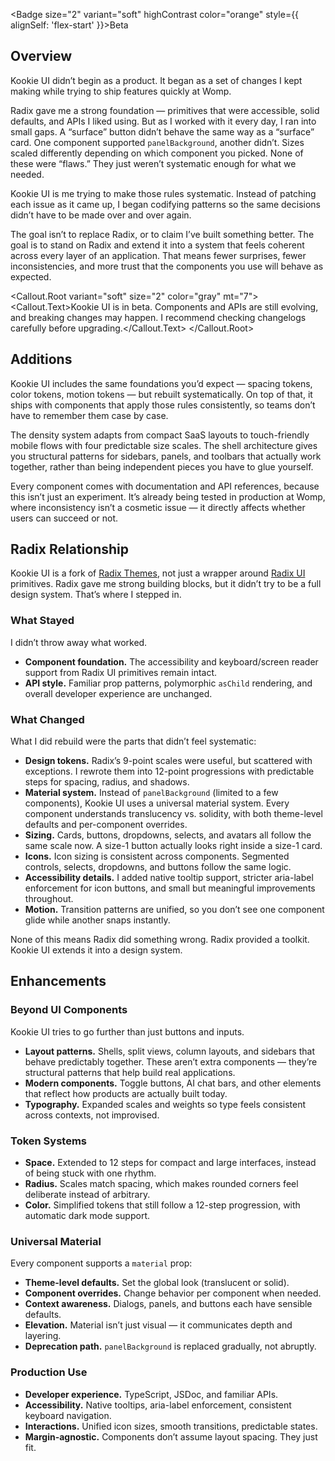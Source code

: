 
<Section size="1">

<Badge size="2" variant="soft" highContrast color="orange" style={{ alignSelf: 'flex-start' }}>Beta</Badge>

# Overview

Kookie UI didn’t begin as a product. It began as a set of changes I kept making while trying to ship features quickly at Womp.  

Radix gave me a strong foundation — primitives that were accessible, solid defaults, and APIs I liked using. But as I worked with it every day, I ran into small gaps. A “surface” button didn’t behave the same way as a “surface” card. One component supported `panelBackground`, another didn’t. Sizes scaled differently depending on which component you picked. None of these were “flaws.” They just weren’t systematic enough for what we needed.  

Kookie UI is me trying to make those rules systematic. Instead of patching each issue as it came up, I began codifying patterns so the same decisions didn’t have to be made over and over again.  

The goal isn’t to replace Radix, or to claim I’ve built something better. The goal is to stand on Radix and extend it into a system that feels coherent across every layer of an application. That means fewer surprises, fewer inconsistencies, and more trust that the components you use will behave as expected.  

<Callout.Root variant="soft" size="2" color="gray" mt="7">
  <Callout.Text>Kookie UI is in beta. Components and APIs are still evolving, and breaking changes may happen. I recommend checking changelogs carefully before upgrading.</Callout.Text>
</Callout.Root>

</Section>

<Section size="1">

## Additions

Kookie UI includes the same foundations you’d expect — spacing tokens, color tokens, motion tokens — but rebuilt systematically. On top of that, it ships with components that apply those rules consistently, so teams don’t have to remember them case by case.  

The density system adapts from compact SaaS layouts to touch-friendly mobile flows with four predictable size scales. The shell architecture gives you structural patterns for sidebars, panels, and toolbars that actually work together, rather than being independent pieces you have to glue yourself.  

Every component comes with documentation and API references, because this isn’t just an experiment. It’s already being tested in production at Womp, where inconsistency isn’t a cosmetic issue — it directly affects whether users can succeed or not.  

</Section>

<Section size="1">

## Radix Relationship

Kookie UI is a fork of [Radix Themes](https://radix-ui.com/themes), not just a wrapper around [Radix UI](https://radix-ui.com) primitives. Radix gave me strong building blocks, but it didn’t try to be a full design system. That’s where I stepped in.  

### What Stayed

I didn’t throw away what worked.  

- **Component foundation.** The accessibility and keyboard/screen reader support from Radix UI primitives remain intact.  
- **API style.** Familiar prop patterns, polymorphic `asChild` rendering, and overall developer experience are unchanged.  

### What Changed

What I did rebuild were the parts that didn’t feel systematic:  

- **Design tokens.** Radix’s 9-point scales were useful, but scattered with exceptions. I rewrote them into 12-point progressions with predictable steps for spacing, radius, and shadows.  
- **Material system.** Instead of `panelBackground` (limited to a few components), Kookie UI uses a universal material system. Every component understands translucency vs. solidity, with both theme-level defaults and per-component overrides.  
- **Sizing.** Cards, buttons, dropdowns, selects, and avatars all follow the same scale now. A size-1 button actually looks right inside a size-1 card.  
- **Icons.** Icon sizing is consistent across components. Segmented controls, selects, dropdowns, and buttons follow the same logic.  
- **Accessibility details.** I added native tooltip support, stricter aria-label enforcement for icon buttons, and small but meaningful improvements throughout.  
- **Motion.** Transition patterns are unified, so you don’t see one component glide while another snaps instantly.  

None of this means Radix did something wrong. Radix provided a toolkit. Kookie UI extends it into a design system.  

</Section>

<Section size="1">

## Enhancements

### Beyond UI Components

Kookie UI tries to go further than just buttons and inputs.  

- **Layout patterns.** Shells, split views, column layouts, and sidebars that behave predictably together. These aren’t extra components — they’re structural patterns that help build real applications.  
- **Modern components.** Toggle buttons, AI chat bars, and other elements that reflect how products are actually built today.  
- **Typography.** Expanded scales and weights so type feels consistent across contexts, not improvised.  

### Token Systems

- **Space.** Extended to 12 steps for compact and large interfaces, instead of being stuck with one rhythm.  
- **Radius.** Scales match spacing, which makes rounded corners feel deliberate instead of arbitrary.  
- **Color.** Simplified tokens that still follow a 12-step progression, with automatic dark mode support.  

### Universal Material

Every component supports a `material` prop:  

- **Theme-level defaults.** Set the global look (translucent or solid).  
- **Component overrides.** Change behavior per component when needed.  
- **Context awareness.** Dialogs, panels, and buttons each have sensible defaults.  
- **Elevation.** Material isn’t just visual — it communicates depth and layering.  
- **Deprecation path.** `panelBackground` is replaced gradually, not abruptly.  

### Production Use

- **Developer experience.** TypeScript, JSDoc, and familiar APIs.  
- **Accessibility.** Native tooltips, aria-label enforcement, consistent keyboard navigation.  
- **Interactions.** Unified icon sizes, smooth transitions, predictable states.  
- **Margin-agnostic.** Components don’t assume layout spacing. They just fit.  

</Section>
